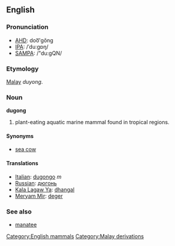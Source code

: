 {{wikipedia}}
==English==
[[Category:English mammals]]

===Pronunciation===
*[[w:AHD|AHD]]: doo͞'gŏng
*[[w:IPA|IPA]]: /ˈduːgɒŋ/
*[[w:SAMPA|SAMPA]]: /"du:gQN/

===Etymology===
[[Malay]] ''duyong''.

===Noun===
'''dugong'''

# plant-eating aquatic marine mammal found in tropical regions.

====Synonyms====
*[[sea cow]]

====Translations====
*[[Italian]]: [[dugongo]] ''m''
*[[Russian]]: [[дюгонь]]
*[[Kala Lagaw Ya]]: [[dhangal]]
*[[Meryam Mir]]: [[deger]]

===See also===
*[[manatee]]
[[Category:Malay derivations]]
